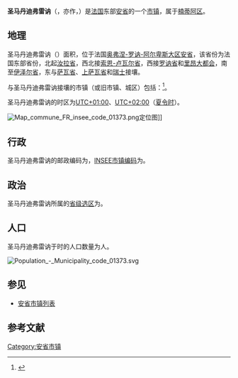 {{地图误译/法语C8|issue=圣马丁夫雷恩}}
{{noteTA|G1=法国地名}}
{{Infobox French commune
|name                    = 圣马丹迪弗雷讷 
|native name             = Saint-Martin-du-Frêne
|arrondissement          = [[楠蒂阿区|楠蒂阿区]]
}}
'''圣马丹迪弗雷讷 '''（{{lang-fr|Saint-Martin-du-Frêne}}，亦作{{lang|fr|Saint-Martin-du-Fresne}}，{{IPA-fr|sɛ̃ maʁtɛ̃ dy fʁɛn|-|LL-Q150 (fra)-Benoît Prieur-Saint-Martin-du-Frêne.wav}}）是[[法国|法国]]东部[[安省_(法國)|安省]]的一个[[市镇_(法国)|市镇]]，属于[[楠蒂阿区|楠蒂阿区]]。

== 地理 ==
圣马丹迪弗雷讷（{{wikidata|property|linked|P625}}）面积{{wikidata|properties|P2046}}，位于法国[[奥弗涅-罗讷-阿尔卑斯大区|奥弗涅-罗讷-阿尔卑斯大区]][[安省_(法國)|安省]]，该省份为法国东部省份，北起[[汝拉省|汝拉省]]，西北接[[索恩-卢瓦尔省|索恩-卢瓦尔省]]，西接[[罗讷省|罗讷省]]和[[里昂大都会|里昂大都会]]，南至[[伊泽尔省|伊泽尔省]]，东与[[萨瓦省|萨瓦省]]、[[上萨瓦省|上萨瓦省]]和[[瑞士|瑞士]]接壤。

与圣马丹迪弗雷讷接壤的市镇（或旧市镇、城区）包括：{{Wikidata|properties|linked|P47}}<ref name="geo">{{Cite web|url=https://www.geoportail.gouv.fr/carte|title=Carte|accessdate=2020-03-22|author=Géoportail|language=fr|publisher=Géoportail|archive-date=2017-01-29|archive-url=https://web.archive.org/web/20170129154129/https://www.geoportail.gouv.fr/carte/|dead-url=no}}</ref>。

圣马丹迪弗雷讷的时区为[[UTC+01:00|UTC+01:00]]、[[UTC+02:00|UTC+02:00]]（[[夏时制|夏令时]]）。

[[File:Map_commune_FR_insee_code_01373.png|thumb]]定位图]]{{Clear|left}}
== 行政 ==
圣马丹迪弗雷讷的邮政编码为{{wikidata|properties|P281}}，[[法国国家统计与经济研究所|INSEE市镇编码]]为{{wikidata|properties|P374}}。

== 政治 ==
圣马丹迪弗雷讷所属的[[縣_(法國)|省级选区]]为{{WikidataLink|{{wikidata|properties|raw|best||P7938}}}}。

== 人口 ==
圣马丹迪弗雷讷于{{wikidata|qualifier|P1082|P585}}时的人口数量为{{wikidata|property|raw|P1082}}人。

[[File:Population_-_Municipality_code_01373.svg|thumb]]{{Clear|left}}
== 参见 ==
*[[安省市镇列表|安省市镇列表]]

== 参考文献 ==
{{reflist}}

{{安省市鎮}}
[[Category:安省市镇|Category:安省市镇]]